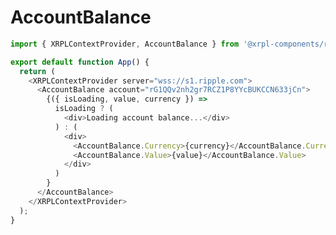# AccountBalance

```js
import { XRPLContextProvider, AccountBalance } from '@xrpl-components/react/components';

export default function App() {
  return (
    <XRPLContextProvider server="wss://s1.ripple.com">
      <AccountBalance account="rG1QQv2nh2gr7RCZ1P8YYcBUKCCN633jCn">
        {({ isLoading, value, currency }) =>
          isLoading ? (
            <div>Loading account balance...</div>
          ) : (
            <div>
              <AccountBalance.Currency>{currency}</AccountBalance.Currency>{' '}
              <AccountBalance.Value>{value}</AccountBalance.Value>
            </div>
          )
        }
      </AccountBalance>
    </XRPLContextProvider>
  );
}
```
